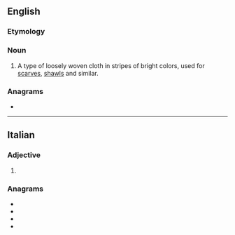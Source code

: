 {{also|Algerine}}
==English==

===Etymology===
{{suffix|Algiers|ine|lang=en}}

===Noun===
{{en-noun|-|s}}

# A type of loosely woven cloth in stripes of bright colors, used for [[scarf|scarves]], [[shawl]]s and similar.

===Anagrams===
* {{anagrams|en|a=aeegilnr|lagerine|regaline}}

----

==Italian==

===Adjective===
{{head|it|adjective form}}

# {{feminine plural of|algerino|lang=it}}

===Anagrams===
* {{l|it|generali}}
* {{l|it|lagnerei}}
* {{l|it|laringee}}
* {{l|it|legnerai}}